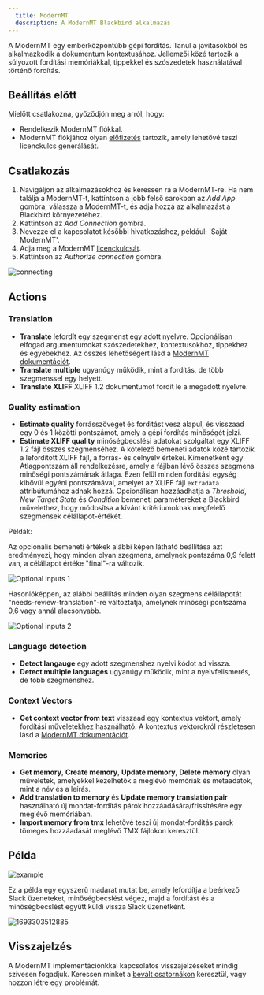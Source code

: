 ```yaml
---
  title: ModernMT
  description: A ModernMT Blackbird alkalmazás
---
```


<LinkCard title="Megtekintés a Githubon" target="_blank" href="https://github.com/bb-io/ModernMT" icon="github" />

A ModernMT egy emberközpontúbb gépi fordítás. Tanul a javításokból és alkalmazkodik a dokumentum kontextusához. Jellemzői közé tartozik a súlyozott fordítási memóriákkal, tippekkel és szószedetek használatával történő fordítás.

## Beállítás előtt

Mielőtt csatlakozna, győződjön meg arról, hogy:

- Rendelkezik ModernMT fiókkal.
- ModernMT fiókjához olyan [előfizetés](https://modernmt.com/dashboard) tartozik, amely lehetővé teszi licenckulcs generálását.

## Csatlakozás

1. Navigáljon az alkalmazásokhoz és keressen rá a ModernMT-re. Ha nem találja a ModernMT-t, kattintson a jobb felső sarokban az _Add App_ gombra, válassza a ModernMT-t, és adja hozzá az alkalmazást a Blackbird környezetéhez.
2. Kattintson az _Add Connection_ gombra.
3. Nevezze el a kapcsolatot későbbi hivatkozáshoz, például: 'Saját ModernMT'.
4. Adja meg a ModernMT [licenckulcsát](https://modernmt.com/dashboard).
5. Kattintson az _Authorize connection_ gombra.

![connecting](https://raw.githubusercontent.com/bb-io/ModernMT/main/image/README/1693302180954.png)

## Actions

### Translation

- **Translate** lefordít egy szegmenst egy adott nyelvre. Opcionálisan elfogad argumentumokat szószedetekhez, kontextusokhoz, tippekhez és egyebekhez. Az összes lehetőségért lásd a [ModernMT dokumentációt](https://www.modernmt.com/api/#translate-text).
- **Translate multiple** ugyanúgy működik, mint a fordítás, de több szegmenssel egy helyett.
- **Translate XLIFF** XLIFF 1.2 dokumentumot fordít le a megadott nyelvre.

### Quality estimation

- **Estimate quality** forrásszöveget és fordítást vesz alapul, és visszaad egy 0 és 1 közötti pontszámot, amely a gépi fordítás minőségét jelzi.
- **Estimate XLIFF quality** minőségbecslési adatokat szolgáltat egy XLIFF 1.2 fájl összes szegmenséhez. A kötelező bemeneti adatok közé tartozik a lefordított XLIFF fájl, a forrás- és célnyelv értékei. Kimenetként egy Átlagpontszám áll rendelkezésre, amely a fájlban lévő összes szegmens minőségi pontszámának átlaga. Ezen felül minden fordítási egység kibővül egyéni pontszámával, amelyet az XLIFF fájl `extradata` attribútumához adnak hozzá. Opcionálisan hozzáadhatja a _Threshold_, _New Target State_ és _Condition_ bemeneti paramétereket a Blackbird művelethez, hogy módosítsa a kívánt kritériumoknak megfelelő szegmensek célállapot-értékét.


Példák:

Az opcionális bemeneti értékek alábbi képen látható beállítása azt eredményezi, hogy minden olyan szegmens, amelynek pontszáma 0,9 felett van, a célállapot értéke "final"-ra változik.

![Optional inputs 1](https://raw.githubusercontent.com/bb-io/ModernMT/main/image/README/MMTOptionalInput1.png)

Hasonlóképpen, az alábbi beállítás minden olyan szegmens célállapotát "needs-review-translation"-re változtatja, amelynek minőségi pontszáma 0,6 vagy annál alacsonyabb.

![Optional inputs 2](https://raw.githubusercontent.com/bb-io/ModernMT/main/image/README/MMTOptionalInput2.png)

### Language detection

- **Detect langauge** egy adott szegmenshez nyelvi kódot ad vissza.
- **Detect multiple languages** ugyanúgy működik, mint a nyelvfelismerés, de több szegmenshez.

### Context Vectors

- **Get context vector from text** visszaad egy kontextus vektort, amely fordítási műveletekhez használható. A kontextus vektorokról részletesen lásd a [ModernMT dokumentációt](https://www.modernmt.com/api/#context-vector).

### Memories

- **Get memory**, **Create memory**, **Update memory**, **Delete memory** olyan műveletek, amelyekkel kezelhetők a meglévő memóriák és metaadatok, mint a név és a leírás.
- **Add translation to memory** és **Update memory translation pair** használható új mondat-fordítás párok hozzáadására/frissítésére egy meglévő memóriában.
- **Import memory from tmx** lehetővé teszi új mondat-fordítás párok tömeges hozzáadását meglévő TMX fájlokon keresztül.

## Példa

![example](https://raw.githubusercontent.com/bb-io/ModernMT/main/image/README/1693303412326.png)

Ez a példa egy egyszerű madarat mutat be, amely lefordítja a beérkező Slack üzeneteket, minőségbecslést végez, majd a fordítást és a minőségbecslést együtt küldi vissza Slack üzenetként.

![1693303512885](https://raw.githubusercontent.com/bb-io/ModernMT/main/image/README/1693303512885.png)

## Visszajelzés

A ModernMT implementációnkkal kapcsolatos visszajelzéseket mindig szívesen fogadjuk. Keressen minket a [bevált csatornákon](https://www.blackbird.io/) keresztül, vagy hozzon létre egy problémát.